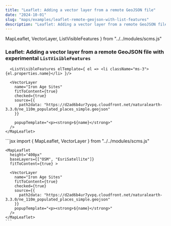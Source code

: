 ```yaml
---
title: "Leaflet: Adding a vector layer from a remote GeoJSON file"
date: "2024-10-01"
slug: "maps/examples/leaflet-remote-geojson-with-list-features"
description: "Leaflet: Adding a vector layer from a remote GeoJSON file"
---
```


  MapLeaflet,
  VectorLayer,
  ListVisibleFeatures
} from "../../modules/scms.js"


### Leaflet: Adding a vector layer from a remote GeoJSON file with experimental `ListVisibleFeatures`


<div className="row mt-3 mb-5 border-top border-bottom py-3">
  <div className="col-6">
    <MapLeaflet
      height="400px"
      baseLayers={["OSM", "EsriSatellite"]}
      fitToContent={true} >
      
      <ListVisibleFeatures elTemplate={ el => <li className="ms-3">{el.properties.name}</li> }/>

      <VectorLayer
        name="Iron Age Sites"
        fitToContent={true}
        checked={true}
        source={{
          path2data: "https://d2ad6b4ur7yvpq.cloudfront.net/naturalearth-3.3.0/ne_110m_populated_places_simple.geojson"
        }}
        
        popupTemplate="<p><strong>${name}</strong>"
      />
    </MapLeaflet>

  </div>
  <div className="col-6">
    ```jsx
    import {
      MapLeaflet,
      VectorLayer
    } from "../../modules/scms.js"

    <MapLeaflet
      height="400px"
      baseLayers={["OSM", "EsriSatellite"]}
      fitToContent={true} >
      
      <VectorLayer
        name="Iron Age Sites"
        fitToContent={true}
        checked={true}
        source={{
          path2data: "https://d2ad6b4ur7yvpq.cloudfront.net/naturalearth-3.3.0/ne_110m_populated_places_simple.geojson"
        }}
        popupTemplate="<p><strong>${name}</strong>"
      />
    </MapLeaflet>
    ```
  </div>
</div>
